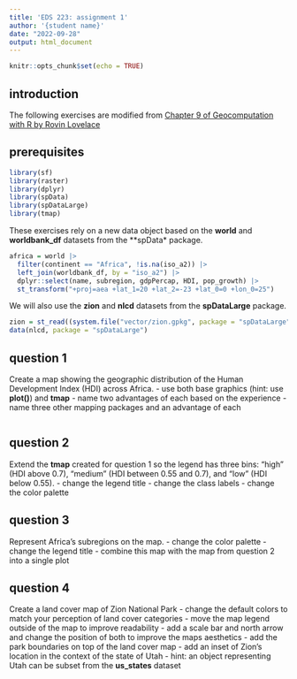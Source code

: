 ```yaml
---
title: 'EDS 223: assignment 1'
author: '{student name}'
date: "2022-09-28"
output: html_document
---
```


```r
knitr::opts_chunk$set(echo = TRUE)
```

## introduction
The following exercises are modified from [Chapter 9 of Geocomputation with R by Rovin Lovelace](https://geocompr.robinlovelace.net/adv-map.html)

## prerequisites

```r
library(sf)
library(raster)
library(dplyr)
library(spData)
library(spDataLarge)
library(tmap)
```

These exercises rely on a new data object based on the **world** and **worldbank_df** datasets from the **spData* package.

```r
africa = world |> 
  filter(continent == "Africa", !is.na(iso_a2)) |> 
  left_join(worldbank_df, by = "iso_a2") |> 
  dplyr::select(name, subregion, gdpPercap, HDI, pop_growth) |> 
  st_transform("+proj=aea +lat_1=20 +lat_2=-23 +lat_0=0 +lon_0=25")
```

We will also use the **zion** and **nlcd** datasets from the **spDataLarge** package.

```r
zion = st_read((system.file("vector/zion.gpkg", package = "spDataLarge")))
data(nlcd, package = "spDataLarge")
```

## question 1

Create a map showing the geographic distribution of the Human Development Index (HDI) across Africa.
-   use both base graphics (hint: use **plot()**) and **tmap** 
-   name two advantages of each based on the experience
-   name three other mapping packages and an advantage of each


```r
```

## question 2
Extend the **tmap** created for question 1 so the legend has three bins: "high" (HDI above 0.7), "medium" (HDI between 0.55 and 0.7), and "low" (HDI below 0.55).
-   change the legend title
-   change the class labels
-   change the color palette

## question 3
Represent Africa's subregions on the map. 
-   change the color palette
-   change the legend title
-   combine this map with the map from question 2 into a single plot

## question 4
Create a land cover map of Zion National Park
-   change the default colors to match your perception of land cover categories
-   move the map legend outside of the map to improve readability
-   add a scale bar and north arrow and change the position of both to improve the maps aesthetics
-   add the park boundaries on top of the land cover map
-   add an inset of Zion's location in the context of the state of Utah
    -   hint: an object representing Utah can be subset from the **us_states** dataset
